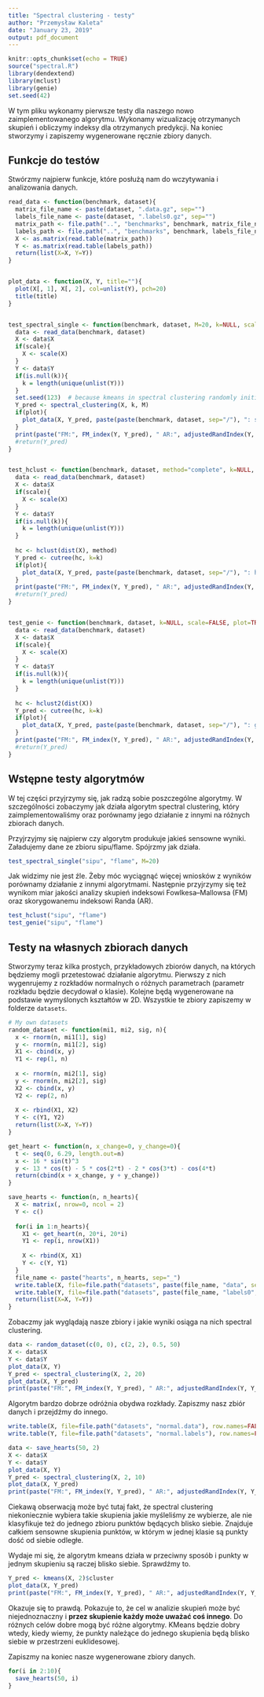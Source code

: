 ```yaml
---
title: "Spectral clustering - testy"
author: "Przemysław Kaleta"
date: "January 23, 2019"
output: pdf_document
---
```


```r
knitr::opts_chunk$set(echo = TRUE)
source("spectral.R")
library(dendextend)
library(mclust)
library(genie)
set.seed(42)
```

W tym pliku wykonamy pierwsze testy dla naszego nowo zaimplementowanego algorytmu. Wykonamy wizualizację otrzymanych skupień i obliczymy indeksy dla otrzymanych predykcji. Na koniec stworzymy i zapiszemy wygenerowane ręcznie zbiory danych. 

## Funkcje do testów
Stwórzmy najpierw funkcje, które posłużą nam do wczytywania i analizowania danych. 
```r
read_data <- function(benchmark, dataset){
  matrix_file_name <- paste(dataset, ".data.gz", sep="")
  labels_file_name <- paste(dataset, ".labels0.gz", sep="")
  matrix_path <- file.path("..", "benchmarks", benchmark, matrix_file_name)
  labels_path <- file.path("..", "benchmarks", benchmark, labels_file_name)
  X <- as.matrix(read.table(matrix_path))
  Y <- as.matrix(read.table(labels_path))
  return(list(X=X, Y=Y))
}


plot_data <- function(X, Y, title=""){
  plot(X[, 1], X[, 2], col=unlist(Y), pch=20)
  title(title)
}


test_spectral_single <- function(benchmark, dataset, M=20, k=NULL, scale=FALSE, plot=TRUE){
  data <- read_data(benchmark, dataset)
  X <- data$X
  if(scale){
    X <- scale(X)
  }
  Y <- data$Y
  if(is.null(k)){
    k = length(unique(unlist(Y)))
  }
  set.seed(123)  # because kmeans in spectral clustering randomly initializes centers
  Y_pred <- spectral_clustering(X, k, M)
  if(plot){
    plot_data(X, Y_pred, paste(paste(benchmark, dataset, sep="/"), ": spectral ", sep=""))
  }
  print(paste("FM:", FM_index(Y, Y_pred), " AR:", adjustedRandIndex(Y, Y_pred), sep=" "))
  #return(Y_pred)
}


test_hclust <- function(benchmark, dataset, method="complete", k=NULL, scale=FALSE, plot=TRUE){
  data <- read_data(benchmark, dataset)
  X <- data$X
  if(scale){
    X <- scale(X)
  }
  Y <- data$Y
  if(is.null(k)){
    k = length(unique(unlist(Y)))
  }
  
  hc <- hclust(dist(X), method)
  Y_pred <- cutree(hc, k=k)
  if(plot){
    plot_data(X, Y_pred, paste(paste(benchmark, dataset, sep="/"), ": hclust ", method, sep=""))
  }
  print(paste("FM:", FM_index(Y, Y_pred), " AR:", adjustedRandIndex(Y, Y_pred), sep=" "))
  #return(Y_pred)
}


test_genie <- function(benchmark, dataset, k=NULL, scale=FALSE, plot=TRUE){
  data <- read_data(benchmark, dataset)
  X <- data$X
  if(scale){
    X <- scale(X)
  }
  Y <- data$Y
  if(is.null(k)){
    k = length(unique(unlist(Y)))
  }
  
  hc <- hclust2(dist(X))
  Y_pred <- cutree(hc, k=k)
  if(plot){
    plot_data(X, Y_pred, paste(paste(benchmark, dataset, sep="/"), ": genie", sep=""))
  }
  print(paste("FM:", FM_index(Y, Y_pred), " AR:", adjustedRandIndex(Y, Y_pred), sep=" "))
  #return(Y_pred)
}
```

## Wstępne testy algorytmów
W tej części przyjrzymy się, jak radzą sobie poszczególne algorytmy. W szczególności zobaczymy jak działa algorytm spectral clustering, który zaimplementowaliśmy oraz porównamy jego działanie z innymi na różnych zbiorach danych.

Przyjrzyjmy się najpierw czy algorytm produkuje jakieś sensowne wyniki. Załadujemy dane ze zbioru sipu/flame. Spójrzmy jak działa.
```r
test_spectral_single("sipu", "flame", M=20)
```
Jak widzimy nie jest źle. Żeby móc wyciągnąć więcej wniosków z wyników porównamy działanie z innymi algorytmami. Następnie przyjrzymy się też wynikom miar jakości analizy skupień indeksowi Fowlkesa–Mallowsa (FM) oraz skorygowanemu indeksowi Randa (AR). 

```r
test_hclust("sipu", "flame")
test_genie("sipu", "flame")
```

## Testy na własnych zbiorach danych
Stworzymy teraz kilka prostych, przykładowych zbiorów danych, na których będziemy mogli przetestować działanie algorytmu. Pierwszy z nich wygenrujemy z rozkładów normalnych o różnych parametrach (parametr rozkładu będzie decydował o klasie). Kolejne będą wygenerowane na podstawie wymyślonych kształtów w 2D. Wszystkie te zbiory zapiszemy w folderze `datasets`.

```r
# My own datasets
random_dataset <- function(mi1, mi2, sig, n){
  x <- rnorm(n, mi1[1], sig)
  y <- rnorm(n, mi1[2], sig)
  X1 <- cbind(x, y)
  Y1 <- rep(1, n)
  
  x <- rnorm(n, mi2[1], sig)
  y <- rnorm(n, mi2[2], sig)
  X2 <- cbind(x, y)
  Y2 <- rep(2, n)
  
  X <- rbind(X1, X2)
  Y <- c(Y1, Y2)
  return(list(X=X, Y=Y))
}

get_heart <- function(n, x_change=0, y_change=0){
  t <- seq(0, 6.29, length.out=n)
  x <- 16 * sin(t)^3
  y <- 13 * cos(t) - 5 * cos(2*t) - 2 * cos(3*t) - cos(4*t)
  return(cbind(x + x_change, y + y_change))
}

save_hearts <- function(n, n_hearts){
  X <- matrix(, nrow=0, ncol = 2)
  Y <- c()
  
  for(i in 1:n_hearts){
    X1 <- get_heart(n, 20*i, 20*i)
    Y1 <- rep(i, nrow(X1))
    
    X <- rbind(X, X1)
    Y <- c(Y, Y1)
  }
  file_name <- paste("hearts", n_hearts, sep="_")
  write.table(X, file=file.path("datasets", paste(file_name, "data", sep=".")), row.names=FALSE, col.names=FALSE)
  write.table(Y, file=file.path("datasets", paste(file_name, "labels0", sep=".")), row.names=FALSE, col.names=FALSE)
  return(list(X=X, Y=Y))
}
```

Zobaczmy jak wyglądają nasze zbiory i jakie wyniki osiąga na nich spectral clustering.

```r
data <- random_dataset(c(0, 0), c(2, 2), 0.5, 50)
X <- data$X
Y <- data$Y
plot_data(X, Y)
Y_pred <- spectral_clustering(X, 2, 20)
plot_data(X, Y_pred)
print(paste("FM:", FM_index(Y, Y_pred), " AR:", adjustedRandIndex(Y, Y_pred), sep=" "))
```

Algorytm bardzo dobrze odróżnia obydwa rozkłady. Zapiszmy nasz zbiór danych i przejdźmy do innego.

```r
write.table(X, file=file.path("datasets", "normal.data"), row.names=FALSE, col.names=FALSE)
write.table(Y, file=file.path("datasets", "normal.labels"), row.names=FALSE, col.names=FALSE)

data <- save_hearts(50, 2)
X <- data$X
Y <- data$Y
plot_data(X, Y)
Y_pred <- spectral_clustering(X, 2, 10)
plot_data(X, Y_pred)
print(paste("FM:", FM_index(Y, Y_pred), " AR:", adjustedRandIndex(Y, Y_pred), sep=" "))
```

Ciekawą obserwacją może być tutaj fakt, że spectral clustering niekoniecznie wybiera takie skupienia jakie myśleliśmy ze wybierze, ale nie klasyfikuje też do jednego zbioru punktów będących blisko siebie. Znajduje całkiem sensowne skupienia punktów, w którym w jednej klasie są punkty dość od siebie odległe.

Wydaje mi się, że algorytm kmeans działa w przeciwny sposób i punkty w jednym skupieniu są raczej blisko siebie. Sprawdźmy to.
```r
Y_pred <- kmeans(X, 2)$cluster
plot_data(X, Y_pred)
print(paste("FM:", FM_index(Y, Y_pred), " AR:", adjustedRandIndex(Y, Y_pred), sep=" "))
```

Okazuje się to prawdą. Pokazuje to, że cel w analizie skupień może być niejednoznaczny i **przez skupienie każdy może uważać coś innego**. Do różnych celów dobre mogą być różne algorytmy. KMeans będzie dobry wtedy, kiedy wiemy, że punkty należące do jednego skupienia będą blisko siebie w przestrzeni euklidesowej.

Zapiszmy na koniec nasze wygenerowane zbiory danych.

```r
for(i in 2:10){
  save_hearts(50, i)
}
```